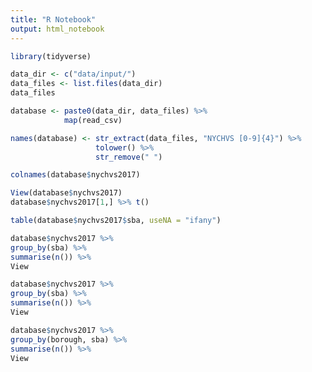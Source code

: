 ```yaml
---
title: "R Notebook"
output: html_notebook
---
```

```r
library(tidyverse)
```

```r
data_dir <- c("data/input/")
data_files <- list.files(data_dir)
data_files

database <- paste0(data_dir, data_files) %>%
            map(read_csv)

names(database) <- str_extract(data_files, "NYCHVS [0-9]{4}") %>%
                   tolower() %>%
                   str_remove(" ")

colnames(database$nychvs2017)

View(database$nychvs2017)
database$nychvs2017[1,] %>% t()

table(database$nychvs2017$sba, useNA = "ifany")

database$nychvs2017 %>%
group_by(sba) %>%
summarise(n()) %>%
View

database$nychvs2017 %>%
group_by(sba) %>%
summarise(n()) %>%
View

database$nychvs2017 %>%
group_by(borough, sba) %>%
summarise(n()) %>%
View
```

